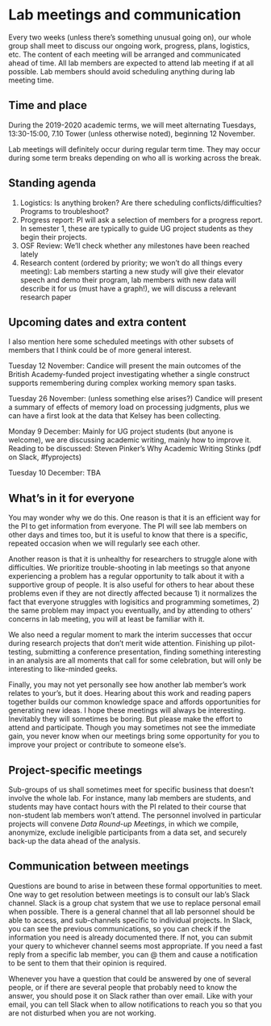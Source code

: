 # Lab meetings and communication

Every two weeks (unless there's something unusual going on), our whole group shall meet to discuss our ongoing work, progress, plans, logistics, etc. The content of each meeting will be arranged and communicated ahead of time. All lab members are expected to attend lab meeting if at all possible. Lab members should avoid scheduling anything during lab meeting time.

## Time and place

During the 2019-2020 academic terms, we will meet alternating Tuesdays, 13:30-15:00, 7.10 Tower (unless otherwise noted), beginning 12 November.

Lab meetings will definitely occur during regular term time. They may occur during some term breaks depending on who all is working across the break. 

## Standing agenda

1. Logistics: Is anything broken? Are there scheduling conflicts/difficulties? Programs to troubleshoot?
2. Progress report: PI will ask a selection of members for a progress report. In semester 1, these are typically to guide UG project students as they begin their projects.
3. OSF Review: We'll check whether any milestones have been reached lately
4. Research content (ordered by priority; we won't do all things every meeting): Lab members starting a new study will give their elevator speech and demo their program, lab members with new data will describe it for us (must have a graph!), we will discuss a relevant research paper

## Upcoming dates and extra content

I also mention here some scheduled meetings with other subsets of members that I think could be of more general interest.

Tuesday 12 November: Candice will present the main outcomes of the British Academy-funded project investigating whether a single construct supports remembering during complex working memory span tasks.

Tuesday 26 November: (unless something else arises?) Candice will present a summary of effects of memory load on processing judgments, plus we can have a first look at the data that Kelsey has been collecting.

Monday 9 December: Mainly for UG project students (but anyone is welcome), we are discussing academic writing, mainly how to improve it. Reading to be discussed: Steven Pinker's Why Academic Writing Stinks (pdf on Slack, #fyprojects)

Tuesday 10 December: TBA


## What's in it for everyone

You may wonder why we do this. One reason is that it is an efficient way for the PI to get information from everyone. The PI will see lab members on other days and times too, but it is useful to know that there is a specific, repeated occasion when we will regularly see each other. 

Another reason is that it is unhealthy for researchers to struggle alone with difficulties. We prioritize trouble-shooting in lab meetings so that anyone experiencing a problem has a regular opportunity to talk about it with a supportive group of people. It is also useful for others to hear about these problems even if they are not directly affected because 1) it normalizes the fact that everyone struggles with logisitics and programming sometimes, 2) the same problem may impact you eventually, and by attending to others' concerns in lab meeting, you will at least be familiar with it. 

We also need a regular moment to mark the interim successes that occur during research projects that don't merit wide attention. Finishing up pilot-testing, submitting a conference presentation, finding something interesting in an analysis are all moments that call for some celebration, but will only be interesting to like-minded geeks. 

Finally, you may not yet personally see how another lab member's work relates to your's, but it does. Hearing about this work and reading papers together builds our common knowledge space and affords opportunities for generating new ideas. I hope these meetings will always be interesting. Inevitably they will sometimes be boring. But please make the effort to attend and participate. Though you may sometimes not see the immediate gain, you never know when our meetings bring some opportunity for you to improve your project or contribute to someone else's.

## Project-specific meetings

Sub-groups of us shall sometimes meet for specific business that doesn't involve the whole lab. For instance, many lab members are students, and students may have contact hours with the PI related to their course that non-student lab members won't attend. The personnel involved in particular projects will convene *Data Round-up Meetings*, in which we compile, anonymize, exclude ineligible participants from a data set, and securely back-up the data ahead of the analysis.  

## Communication between meetings

Questions are bound to arise in between these formal opportunities to meet. One way to get resolution between meetings is to consult our lab's Slack channel. Slack is a group chat system that we use to replace personal email when possible. There is a general channel that all lab personnel should be able to access, and sub-channels specific to individual projects. In Slack, you can see the previous communications, so you can check if the information you need is already documented there. If not, you can submit your query to whichever channel seems most appropriate. If you need a fast reply from a specific lab member, you can @ them and cause a notification to be sent to them that their opinion is required.

Whenever you have a question that could be answered by one of several people, or if there are several people that probably need to know the answer, you should pose it on Slack rather than over email. Like with your email, you can tell Slack when to allow notifications to reach you so that you are not disturbed when you are not working.